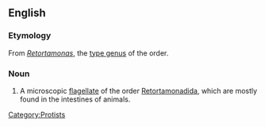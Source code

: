 ==English==


===Etymology===

From ''[[Retortamonas]]'', the [[type genus]] of the order.

===Noun===
{{en-noun}}
{{wikipedia}}

#A microscopic [[flagellate]] of the order [[Retortamonadida]], which are mostly found in the intestines of animals.

[[Category:Protists]]